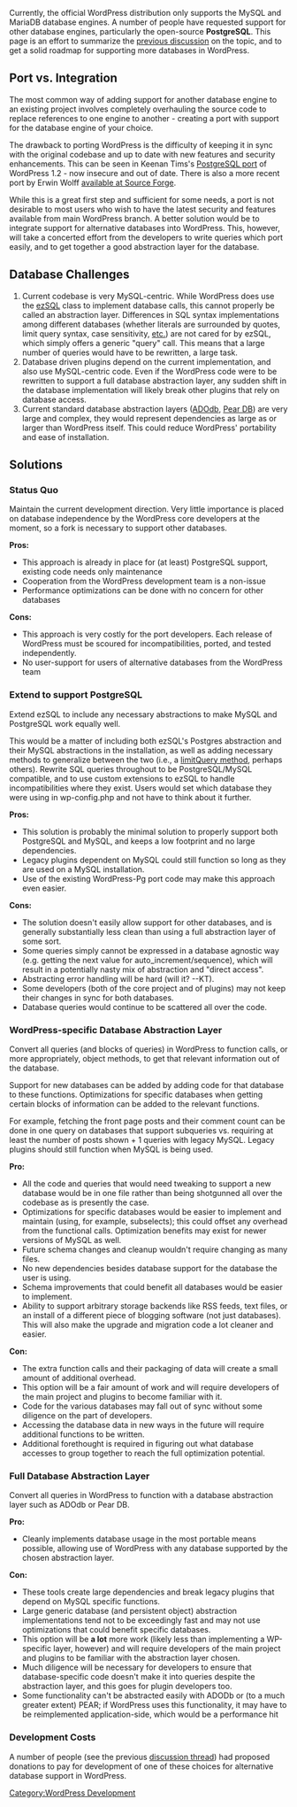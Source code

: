 {{Languages|
{{en|Using_Alternative_Databases}}
{{ja|代替データベースの使い方}}
}}

Currently, the official WordPress distribution only supports the MySQL and MariaDB database engines. A number of people have requested support for other database engines, particularly the open-source '''PostgreSQL'''. This page is an effort to summarize the [http://wordpress.org/support/topic.php?id=549&page=1 previous discussion] on the topic, and to get a solid roadmap for supporting more databases in WordPress.

== Port vs. Integration ==

The most common way of adding support for another database engine to an existing project involves completely overhauling the source code to replace references to one engine to another - creating a port with support for the database engine of your choice. 

The drawback to porting WordPress is the difficulty of keeping it in sync with the original codebase and up to date with new features and security enhancements. This can be seen in Keenan Tims's [http://wordpress-pg.sourceforge.net/ PostgreSQL port] of WordPress 1.2 - now insecure and out of date. There is also a more recent port by Erwin Wolff [https://sourceforge.net/projects/postgresqlword/files/ available at Source Forge].

While this is a great first step and sufficient for some needs, a port is not desirable to most users who wish to have the latest security and features available from main WordPress branch. A better solution would be to integrate support for alternative databases into WordPress. This, however, will take a concerted effort from the developers to write queries which port easily, and to get together a good abstraction layer for the database.

== Database Challenges ==

# Current codebase is very MySQL-centric. While WordPress does use the [http://php.justinvincent.com/ ezSQL] class to implement database calls, this cannot properly be called an abstraction layer. Differences in SQL syntax implementations among different databases (whether literals are surrounded by quotes, limit query syntax, case sensitivity, [http://phplens.com/lens/adodb/tips_portable_sql.htm etc.]) are not cared for by ezSQL, which simply offers a generic "query" call. This means that a large number of queries would have to be rewritten, a large task.
# Database driven plugins depend on the current implementation, and also use MySQL-centric code. Even if the WordPress code were to be rewritten to support a full database abstraction layer, any sudden shift in the database implementation will likely break other plugins that rely on database access. 
# Current standard database abstraction layers ([http://adodb.sourceforge.net/ ADOdb], [http://pear.php.net/package/DB Pear DB]) are very large and complex, they would represent dependencies as large as or larger than WordPress itself. This could reduce WordPress' portability and ease of installation.

== Solutions ==

===Status Quo===

Maintain the current development direction. Very little importance is placed on database independence by the WordPress core developers at the moment, so a fork is necessary to support other databases.

'''Pros:'''
* This approach is already in place for (at least) PostgreSQL support, existing code needs only maintenance
* Cooperation from the WordPress development team is a non-issue
* Performance optimizations can be done with no concern for other databases

'''Cons:'''
* This approach is very costly for the port developers. Each release of WordPress must be scoured for incompatibilities, ported, and tested independently.
* No user-support for users of alternative databases from the WordPress team

===Extend to support PostgreSQL===

Extend ezSQL to include any necessary abstractions to make MySQL and PostgreSQL work equally well. 

This would be a matter of including both ezSQL's Postgres abstraction and their MySQL abstractions in the installation, as well as adding necessary methods to generalize between the two (i.e., a [http://pear.php.net/manual/en/package.database.db.db-common.limitquery.php limitQuery method], perhaps others). Rewrite SQL queries throughout to be PostgreSQL/MySQL compatible, and to use custom extensions to ezSQL to handle incompatibilities where they exist. Users would set which database they were using in wp-config.php and not have to think about it further.

'''Pros:'''
* This solution is probably the minimal solution to properly support both PostgreSQL and MySQL, and keeps a low footprint and no large dependencies.
* Legacy plugins dependent on MySQL could still function so long as they are used on a MySQL installation.
* Use of the existing WordPress-Pg port code may make this approach even easier.

'''Cons:'''
* The solution doesn't easily allow support for other databases, and is generally substantially less clean than using a full abstraction layer of some sort.
* Some queries simply cannot be expressed in a database agnostic way (e.g. getting the next value for auto_increment/sequence), which will result in a potentially nasty mix of abstraction and "direct access".
* Abstracting error handling will be hard (will it? --KT).
* Some developers (both of the core project and of plugins) may not keep their changes in sync for both databases.
* Database queries would continue to be scattered all over the code.

===WordPress-specific Database Abstraction Layer===

Convert all queries (and blocks of queries) in WordPress to function calls, or more appropriately, object methods, to get that relevant information out of the database. 

Support for new databases can be added by adding code for that database to these functions. Optimizations for specific databases when getting certain blocks of information can be added to the relevant functions. 

For example, fetching the front page posts and their comment count can be done in one query on databases that support subqueries vs. requiring at least the number of posts shown + 1 queries with legacy MySQL. Legacy plugins should still function when MySQL is being used.

'''Pro:'''
* All the code and queries that would need tweaking to support a new database would be in one file rather than being shotgunned all over the codebase as is presently the case.
* Optimizations for specific databases would be easier to implement and maintain (using, for example, subselects); this could offset any overhead from the functional calls. Optimization benefits may exist for newer versions of MySQL as well.
* Future schema changes and cleanup wouldn't require changing as many files.
* No new dependencies besides database support for the database the user is using.
* Schema improvements that could benefit all databases would be easier to implement. 
* Ability to support arbitrary storage backends like RSS feeds, text files, or an install of a different piece of blogging software (not just databases). This will also make the upgrade and migration code a lot cleaner and easier.

'''Con:'''
* The extra function calls and their packaging of data will create a small amount of additional overhead.
* This option will be a fair amount of work and will require developers of the main project and plugins to become familiar with it.
* Code for the various databases may fall out of sync without some diligence on the part of developers.
* Accessing the database data in new ways in the future will require additional functions to be written.
* Additional forethought is required in figuring out what database accesses to group together to reach the full optimization potential.

===Full Database Abstraction Layer===

Convert all queries in WordPress to function with a database abstraction layer such as ADOdb or Pear DB. 

'''Pro:'''
* Cleanly implements database usage in the most portable means possible, allowing use of WordPress with any database supported by the chosen abstraction layer. 

'''Con:'''
* These tools create large dependencies and break legacy plugins that depend on MySQL specific functions.
* Large generic database (and persistent object) abstraction implementations tend not to be exceedingly fast and may not use optimizations that could benefit specific databases.
* This option will be '''a lot''' more work (likely less than implementing a WP-specific layer, however) and will require developers of the main project and plugins to be familiar with the abstraction layer chosen.
* Much diligence will be necessary for developers to ensure that database-specific code doesn't make it into queries despite the abstraction layer, and this goes for plugin developers too.
* Some functionality can't be abstracted easily with ADODb or (to a much greater extent) PEAR; if WordPress uses this functionality, it may have to be reimplemented application-side, which would be a performance hit

===Development Costs===

A number of people (see the previous [http://wordpress.org/support/topic.php?id=549 discussion thread]) had proposed donations to pay for development of one of these choices for alternative database support in WordPress.


[[Category:WordPress Development]]